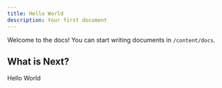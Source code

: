 ```yaml
---
title: Hello World
description: Your first document
---
```


Welcome to the docs! You can start writing documents in `/content/docs`.

## What is Next?

Hello World
